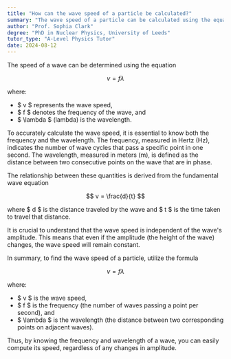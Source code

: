 ```yaml
---
title: "How can the wave speed of a particle be calculated?"
summary: "The wave speed of a particle can be calculated using the equation v = fλ."
author: "Prof. Sophia Clark"
degree: "PhD in Nuclear Physics, University of Leeds"
tutor_type: "A-Level Physics Tutor"
date: 2024-08-12
---
```


The speed of a wave can be determined using the equation 

$$ 
v = f \lambda 
$$ 

where:

- $ v $ represents the wave speed,
- $ f $ denotes the frequency of the wave, and 
- $ \lambda $ (lambda) is the wavelength.

To accurately calculate the wave speed, it is essential to know both the frequency and the wavelength. The frequency, measured in Hertz (Hz), indicates the number of wave cycles that pass a specific point in one second. The wavelength, measured in meters (m), is defined as the distance between two consecutive points on the wave that are in phase.

The relationship between these quantities is derived from the fundamental wave equation 

$$ 
v = \frac{d}{t} 
$$ 

where $ d $ is the distance traveled by the wave and $ t $ is the time taken to travel that distance.

It is crucial to understand that the wave speed is independent of the wave's amplitude. This means that even if the amplitude (the height of the wave) changes, the wave speed will remain constant.

In summary, to find the wave speed of a particle, utilize the formula 

$$ 
v = f \lambda 
$$ 

where:

- $ v $ is the wave speed,
- $ f $ is the frequency (the number of waves passing a point per second), and
- $ \lambda $ is the wavelength (the distance between two corresponding points on adjacent waves).

Thus, by knowing the frequency and wavelength of a wave, you can easily compute its speed, regardless of any changes in amplitude.
    